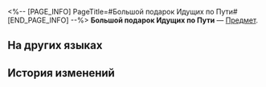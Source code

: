 <%-- [PAGE_INFO]
PageTitle=#Большой подарок Идущих по Пути#
[END_PAGE_INFO] --%>
{{Предмет Инфобокс
|id          = 300003
|Изображение = Предмет Большой подарок Идущих по Пути.png
|Тип         = 
|Инвентарь   = 
|Редкость    = 4
|Эффект      = 
|Описание    = Подарки Идущих по Пути. Редкий материал на выбор.
}}
{{Описание|Ваши спутники в конце концов достигнут своих целей. Пусть этот подарок сопровождает вас в долгом пути.}}
'''Большой подарок Идущих по Пути''' — [[Предмет]].

==На других языках==
{{На других языках
|en   = Grand Gift of the Pathstriders
|zhs  = 命途行者的隆重赠礼
|zht  = 命途行者的隆重贈禮
|ja   = 運命の行人の豪勢な贈り物
|ko   = 운명의 길을 걷는 자의 커다란 선물
|es   = Gran don de los Andavías
|fr   = Grand cadeau des Éclaireurs
|ru   = Большой подарок Идущих по Пути
|th   = ของขวัญอันยิ่งใหญ่จากผู้ท่องชะตา
|vi   = Quà tặng Long Trọng Của Hành Giả Vận Mệnh
|de   = Großes Geschenk der Pfadfinder
|id   = Grand Gift of the Pathstriders
|pt   = Grande Presente dos Exploradores
}}

==История изменений==
{{История изменений|3.5}}